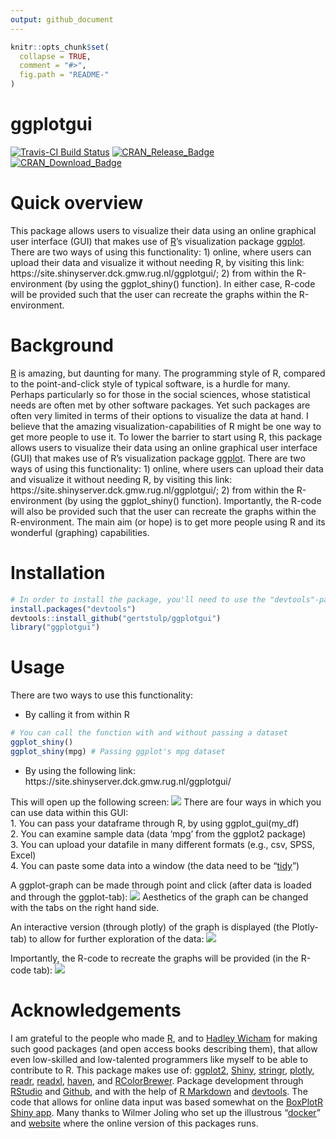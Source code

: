 ```yaml
---
output: github_document
---
```


<!-- README.md is generated from README.Rmd. Please edit that file -->

```r
knitr::opts_chunk$set(
  collapse = TRUE,
  comment = "#>",
  fig.path = "README-"
)
```

ggplotgui
==========
[![Travis-CI Build Status](https://travis-ci.org/gertstulp/ggplotgui.svg?branch=master)](https://travis-ci.org/gertstulp/ggplotgui)
[![CRAN\_Release\_Badge](http://www.r-pkg.org/badges/version-ago/ggplotgui)](https://CRAN.R-project.org/package=ggplotgui) [![CRAN\_Download\_Badge](http://cranlogs.r-pkg.org/badges/ggplotgui)](https://CRAN.R-project.org/package=ggplotgui)

# Quick overview
This package allows users to visualize their data using an online graphical user interface (GUI) that makes use of [R](https://www.r-project.org/)'s visualization package [ggplot](http://ggplot2.org/). There are two ways of using this functionality: 1) online, where users can upload their data and visualize it without needing R, by visiting this link: https://site.shinyserver.dck.gmw.rug.nl/ggplotgui/; 2) from within the R-environment (by using the ggplot_shiny() function). In either case, R-code will be provided such that the user can recreate the graphs within the R-environment.  

# Background
[R](https://www.r-project.org/) is amazing, but daunting for many. The programming style of R, compared to the point-and-click style of typical software, is a hurdle for many. Perhaps particularly so for those in the social sciences, whose statistical needs are often met by other software packages. Yet such packages are often very limited in terms of their options to visualize the data at hand. I believe that the amazing visualization-capabilities of R might be one way to get more people to use it. To lower the barrier to start using R, this package allows users to visualize their data using an online graphical user interface (GUI) that makes use of R's visualization package [ggplot](http://ggplot2.org/). There are two ways of using this functionality: 1) online, where users can upload their data and visualize it without needing R, by visiting this link: https://site.shinyserver.dck.gmw.rug.nl/ggplotgui/; 2) from within the R-environment (by using the ggplot_shiny() function). Importantly, the R-code will also be provided such that the user can recreate the graphs within the R-environment. The main aim (or hope) is to get more people using R and its wonderful (graphing) capabilities.  

# Installation
```r
# In order to install the package, you'll need to use the "devtools"-package
install.packages("devtools")
devtools::install_github("gertstulp/ggplotgui")
library("ggplotgui")
```

# Usage
There are two ways to use this functionality:

* By calling it from within R
```r
# You can call the function with and without passing a dataset
ggplot_shiny()
ggplot_shiny(mpg) # Passing ggplot's mpg dataset
```
* By using the following link:
https://site.shinyserver.dck.gmw.rug.nl/ggplotgui/

This will open up the following screen:
![](man/figures/tab_data_upload.png)
There are four ways in which you can use data within this GUI:    
1. You can pass your dataframe through R, by using ggplot_gui(my_df)    
2. You can examine sample data (data 'mpg' from the ggplot2 package)    
3. You can upload your datafile in many different formats (e.g., csv, SPSS, Excel)    
4. You can paste some data into a window (the data need to be "[tidy](http://tidyr.tidyverse.org/)")    


A ggplot-graph can be made through point and click (after data is loaded and through the ggplot-tab):
![](man/figures/tab_ggplot.png)
Aesthetics of the graph can be changed with the tabs on the right hand side. 

An interactive version (through plotly) of the graph is displayed (the Plotly-tab) to allow for further exploration of the data:
![](man/figures/tab_plotly.png)


Importantly, the R-code to recreate the graphs will be provided (in the R-code tab):
![](man/figures/tab_R-code.png)


# Acknowledgements
I am grateful to the people who made [R](https://www.r-project.org/), and to [Hadley Wicham](http://hadley.nz/) for making such good packages (and open access books describing them), that allow even low-skilled and low-talented programmers like myself to be able to contribute to R. This package makes use of: [ggplot2](http://ggplot2.tidyverse.org/), [Shiny](http://shiny.rstudio.com/), [stringr](http://stringr.tidyverse.org/), [plotly](https://plot.ly/r/), [readr](http://readr.tidyverse.org/), [readxl](http://readxl.tidyverse.org/), [haven](http://haven.tidyverse.org/), and [RColorBrewer](https://cran.r-project.org/web/packages/RColorBrewer/RColorBrewer.pdf). Package development through [RStudio](https://www.rstudio.com/) and [Github](https://github.com/), and with the help of [R Markdown](http://rmarkdown.rstudio.com) and [devtools](https://www.rstudio.com/products/rpackages/devtools/). The code that allows for online data input was based somewhat on the [BoxPlotR Shiny app](https://github.com/VizWizard/BoxPlotR.shiny). Many thanks to Wilmer Joling who set up the illustrous "[docker](https://www.docker.com/)" and [website](https://site.shinyserver.dck.gmw.rug.nl/ggplotgui/) where the online version of this packages runs.   
